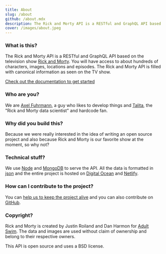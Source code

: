 ```yaml
---
title: About
slug: /about
github: /about.mdx
description: The Rick and Morty API is a RESTful and GraphQL API based on the television show Rick and Morty.
cover: /images/about.jpeg
---
```


### What is this?
The Rick and Morty API is a RESTful and GraphQL API based on the television show [Rick and Morty](https://www.adultswim.com/videos/rick-and-morty).
You will have access to about hundreds of characters, images, locations and episodes. The Rick and Morty API is filled with canonical information as seen on the TV show.

[Check out the documentation to get started](/documentation)

### Who are you?
We are [Axel Fuhrmann](https://axelfuhrmann.com/), a guy who likes to develop things and [Talita](https://talitatraveler.com), the "Rick and Morty data scientist" and hardcode fan.

### Why did you build this?
Because we were really interested in the idea of writing an open source project and also because Rick and Morty is our favorite show at the moment, so why not?

### Technical stuff?
We use [Node](https://nodejs.org) and [MongoDB](https://www.mongodb.com/) to serve the API. All the data is formatted in [json](http://json.org/) and the entire project is hosted on [Digital Ocean](https://m.do.co/c/2736d3ffe622) and [Netlify](https://netlify.com).

### How can I contribute to the project?
You can [help us to keep the project alive](/help-us) and you can also contribute on [GitHub](https://github.com/afuh/rick-and-morty-api).

### Copyright?
Rick and Morty is created by Justin Roiland and Dan Harmon for [Adult Swim](https://www.adultswim.com). The data and images are used without claim of ownership and belong to their respective owners.

This API is open source and uses a BSD license.